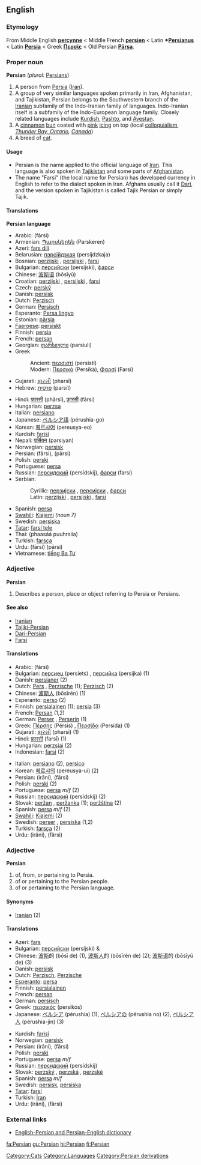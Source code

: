 ==English==
{{wikipedia}}
===Etymology===
From Middle English '''[[percynne]]''' < Middle French '''[[persien]]''' < Latin '''*[[Persianus]]''' < Latin '''[[Persia]]''' < Greek '''[[Περσίς]]''' < Old Persian '''[[Pārsa]]'''.

===Proper noun===
'''Persian''' (''plural:'' [[Persians]])

#A person from [[Persia]] ([[Iran]]).
#A group of very similar languages spoken primarily in Iran, Afghanistan, and Tajikistan, Persian belongs to the Southwestern branch of the [[Iranian]] subfamily of the Indo-Iranian family of languages. Indo-Iranian itself is a subfamily of the Indo-European language family. Closely related languages include [[Kurdish]], [[Pashto]], and [[Avestan]].
#A [[cinnamon]] [[bun]] coated with [[pink]] [[icing]] on top (local [[colloquialism]], ''[http://en.wikipedia.org/wiki/Thunder_Bay%2C_Ontario Thunder Bay, Ontario], [[Canada]]'')
#A breed of [[cat]].

====Usage====
*Persian is the name applied to the official language of [[Iran]]. This language is also spoken in [[Tajikistan]] and some parts of [[Afghanistan]]. 
*The name "Farsi" (the local name for Persian) has developed currency in English to refer to the dialect spoken in Iran. Afghans usually call it [[Dari]], and the version spoken in Tajikistan is called Tajik Persian or simply Tajik.

====Translations====
'''Persian language'''
{{top}}
*Arabic: {{ARchar|[[فارسي|فَارْسِي]]}} (fársi)
*Armenian: [[Պարսկերեն]] (Parskeren)
*Azeri: [[fars dili]]
*Belarusian: [[пэрсійдзкая]] (persíjdzkaja)
*Bosnian: [[perzijski#Bosnian|perzijski]] {{m}}, [[persijski#Bosnian|persijski]] {{m}}, [[farsi#Bosnian|farsi]] {{m}}
*Bulgarian: [[персийски]] (persíjski), [[фарси#Bulgarian|фарси]]
*Chinese: [[波斯语]] (bōsīyǔ)
*Croatian: [[perzijski#Croatian|perzijski]] {{m}}, [[persijski#Croatian|persijski]] {{m}}, [[farsi#Croatian|farsi]] {{m}}
*Czech: [[perský]]
*Danish: [[persisk]]
*Dutch: [[Perzisch]]
*German: [[Persisch]]
*Esperanto: [[Persa lingvo]]
*Estonian: [[pärsia]]
*[[Faeroese]]: [[persiskt]]
*Finnish: [[persia]]
*French: [[persan]] {{m}}
*Georgian: [[ფარსიული]] (parsiuli)
*Greek
*:Ancient: [[περσιστί]] (persistí)
*:Modern: [[Περσικά]] (Persiká), [[Φαρσί]] (Farsí)
*Gujarati: [[ફારસી]] (pharsī)
*Hebrew: [[פרסית]] (parsít)
{{mid}}
*Hindi: [[फारसी]] (phārsī), [[फ़ारसी]] (fārsi)
*Hungarian: [[perzsa]]
*Italian: [[persiano]]
*Japanese: [[ペルシア語]] (pérushia-go)
*Korean: [[페르샤어]] (pereusya-eo)
*Kurdish: [[farisî]]
*Nepali: [[पर्सियन]] (parsiyan)
*Norwegian: [[persisk]]
*Persian: {{FAchar|[[فارسی]]}} (fârsi), {{FAchar|[[پارسی]]}} (pârsi)
*Polish: [[perski]]
*Portuguese: [[persa]] {{m}}
*Russian: [[персидский]] (persídskij), [[фарси#Russian|фарси]] (farsí) {{m}}
*Serbian:
*:Cyrillic: [[перзијски#Serbian|перзијски]] {{m}}, [[персијски#Serbian|персијски]] {{m}}, [[фарси#Serbian|фарси]] {{m}}
*:Latin: [[perzijski#Serbian|perzijski]] {{m}}, [[persijski#Serbian|persijski]] {{m}}, [[farsi#Serbian|farsi]] {{m}}
*Spanish: [[persa]] {{m}}
*[[Swahili]]: [[Kiajemi]] ''(noun 7)''
*Swedish: [[persiska]]
*[[Tatar]]: [[farsí tele]]
*Thai: {{THchar|[[ภาษาเปอร์เซีย]]}} (phaasáá puuhrsiia)
*Turkish: [[farsça]]
*Urdu: {{FAchar|[[فارسی]]}} (fārsi) {{FAchar|[[پارسی]]}} (pārsi)
*Vietnamese: [[tiếng Ba Tư]]
{{bottom}}

===Adjective===
'''Persian'''

# Describes a person, place or object referring to Persia or Persians.

====See also====
*[[Iranian]] 
*[[Tajiki-Persian]]
*[[Dari-Persian]]
*[[Farsi]]

====Translations====
{{top}}
*Arabic: {{ARchar|[[فارسي]]}} (fársi)
*Bulgarian: [[персиец]] (persíets) {{m}}, [[персийка]] (persíjka) {{f}} (1)
*Danish: [[persianer]] (2)
*Dutch: [[Pers]] {{m}}, [[Perzische]] {{f}} (1); [[Perzisch]] {{n}} (2)
*Chinese: [[波斯人]] (bōsīrén) (1)
*Esperanto: [[perso]] (2)
*Finnish: [[persialainen]] (1); [[persia]] (3)
*French: [[Persan]] {{m}} (1,2)
*German: [[Perser]] {{m}}, [[Perserin]] {{f}} (1)
*Greek: [[Πέρσης]] (Pérsis) {{m}}, [[Περσίδα]] (Persída) {{f}} (1)
*Gujarati: [[ફારસી]] (pharsī) (1)
*Hindi: [[फ़ारसी]] (farsī) (1)
*Hungarian: [[perzsiai]] (2)
*Indonesian: [[farsi]] (2)
{{mid}}
*Italian: [[persiano]] (2), [[persico]]
*Korean: [[페르샤의]] (pereusya-ui) (2)
*Persian: {{FAchar|[[ایرانی]]}} (irâni), {{FAchar|[[فارسی]]}} (fârsi)
*Polish: [[perski]] (2)
*Portuguese: [[persa]] ''m/f'' (2)
*Russian: [[персидский]] (persídskij) (2)
*Slovak: [[peržan#Slovak|peržan]] {{m}}, [[peržanka]] {{f}} (1); [[peržština]] {{f}} (2)
*Spanish: [[persa]] ''m/f'' (2)
*[[Swahili]]: [[Kiajemi]] (2)
*Swedish: [[perser]] {{m}} {{p}}, [[persiska]] {{f}} (1,2)
*Turkish: [[farsça]] (2)
*Urdu: {{FAchar|[[ایرانی]]}} (irâni), {{FAchar|[[فارسی]]}} (fârsi)
{{bottom}}

===Adjective===
'''Persian'''

# of, from, or pertaining to Persia.
# of or pertaining to the Persian people.
# of or pertaining to the Persian language.

====Synonyms====
*[[Iranian]] (2)

====Translations====
{{top}}
*Azeri: [[fars]]
*Bulgarian: [[персийски]] (persíjski) {{m}} & {{p}}
*Chinese: [[波斯]]的 (bōsī de) (1), [[波斯人]]的 (bōsīrén de) (2); [[波斯语]]的 (bōsīyǔ de) (3)
*Danish: [[persisk]]
*Dutch: [[Perzisch]], [[Perzische]]
*[[Esperanto]]: [[persa]]
*Finnish: [[persialainen]]
*French: [[persan]]
*German: [[persisch]]
*Greek: [[περσικός]] (persikós)
*Japanese: [[ペルシア]] (pérushia) (1), [[ペルシアの]] (pérushia no) (2), [[ペルシア人]] (pérushia-jin) (3)
{{mid}}
*Kurdish: [[farisî]]
*Norwegian: [[persisk]]
*Persian: {{FAchar|[[ایرانی]]}} (irâni), {{FAchar|[[فارسی]]}} (fârsi)
*Polish: [[perski]]
*Portuguese: [[persa]] ''m/f''
*Russian: [[персидский]] (persídskij)
*Slovak: [[perzský]] {{m}}, [[perzská]] {{f}}, [[perzské]] {{n}}
*Spanish: [[persa]] ''m/f''
*Swedish: [[persisk]], [[persiska]]
*[[Tatar]]: [[farsí]]
*Turkish: [[İran]]
*Urdu: {{FAchar|[[ایرانی]]}} (irâni), {{FAchar|[[فارسی]]}} (fârsi)
{{bottom}}
{{interwiktionary|code=fa}}

===External links===
*[http://www.aryanpour.com/ English-Persian and Persian-English dictionary]

[[Category:Cats]]
[[Category:Languages]]
[[Category:Persian derivations]]

[[fa:Persian]]
[[gu:Persian]]
[[hi:Persian]]
[[fi:Persian]]